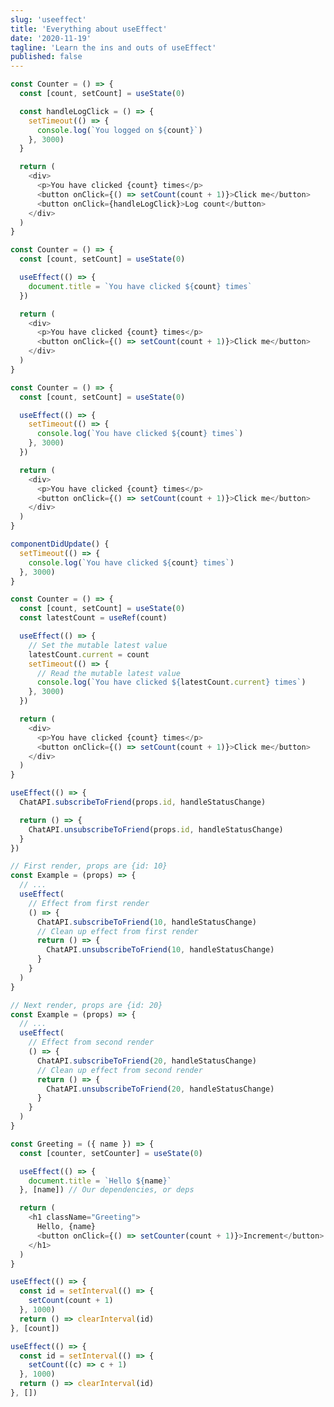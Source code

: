 ```yaml
---
slug: 'useeffect'
title: 'Everything about useEffect'
date: '2020-11-19'
tagline: 'Learn the ins and outs of useEffect'
published: false
---
```


```js:components/Test.js
const Counter = () => {
  const [count, setCount] = useState(0)

  const handleLogClick = () => {
    setTimeout(() => {
      console.log(`You logged on ${count}`)
    }, 3000)
  }

  return (
    <div>
      <p>You have clicked {count} times</p>
      <button onClick={() => setCount(count + 1)}>Click me</button>
      <button onClick={handleLogClick}>Log count</button>
    </div>
  )
}
```

```js
const Counter = () => {
  const [count, setCount] = useState(0)

  useEffect(() => {
    document.title = `You have clicked ${count} times`
  })

  return (
    <div>
      <p>You have clicked {count} times</p>
      <button onClick={() => setCount(count + 1)}>Click me</button>
    </div>
  )
}
```

```js
const Counter = () => {
  const [count, setCount] = useState(0)

  useEffect(() => {
    setTimeout(() => {
      console.log(`You have clicked ${count} times`)
    }, 3000)
  })

  return (
    <div>
      <p>You have clicked {count} times</p>
      <button onClick={() => setCount(count + 1)}>Click me</button>
    </div>
  )
}
```

```js
componentDidUpdate() {
  setTimeout(() => {
    console.log(`You have clicked ${count} times`)
  }, 3000)
}
```

```js
const Counter = () => {
  const [count, setCount] = useState(0)
  const latestCount = useRef(count)

  useEffect(() => {
    // Set the mutable latest value
    latestCount.current = count
    setTimeout(() => {
      // Read the mutable latest value
      console.log(`You have clicked ${latestCount.current} times`)
    }, 3000)
  })

  return (
    <div>
      <p>You have clicked {count} times</p>
      <button onClick={() => setCount(count + 1)}>Click me</button>
    </div>
  )
}
```

```js
useEffect(() => {
  ChatAPI.subscribeToFriend(props.id, handleStatusChange)

  return () => {
    ChatAPI.unsubscribeToFriend(props.id, handleStatusChange)
  }
})
```

```js
// First render, props are {id: 10}
const Example = (props) => {
  // ...
  useEffect(
    // Effect from first render
    () => {
      ChatAPI.subscribeToFriend(10, handleStatusChange)
      // Clean up effect from first render
      return () => {
        ChatAPI.unsubscribeToFriend(10, handleStatusChange)
      }
    }
  )
}

// Next render, props are {id: 20}
const Example = (props) => {
  // ...
  useEffect(
    // Effect from second render
    () => {
      ChatAPI.subscribeToFriend(20, handleStatusChange)
      // Clean up effect from second render
      return () => {
        ChatAPI.unsubscribeToFriend(20, handleStatusChange)
      }
    }
  )
}
```

```js
const Greeting = ({ name }) => {
  const [counter, setCounter] = useState(0)

  useEffect(() => {
    document.title = `Hello ${name}`
  }, [name]) // Our dependencies, or deps

  return (
    <h1 className="Greeting">
      Hello, {name}
      <button onClick={() => setCounter(count + 1)}>Increment</button>
    </h1>
  )
}
```

```js
useEffect(() => {
  const id = setInterval(() => {
    setCount(count + 1)
  }, 1000)
  return () => clearInterval(id)
}, [count])
```

```js
useEffect(() => {
  const id = setInterval(() => {
    setCount((c) => c + 1)
  }, 1000)
  return () => clearInterval(id)
}, [])
```
